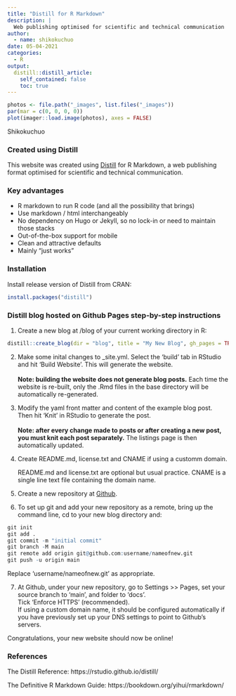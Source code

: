 ```yaml
---
title: "Distill for R Markdown"
description: |
  Web publishing optimised for scientific and technical communication
author:
  - name: shikokuchuo
date: 05-04-2021
categories:
  - R
output:
  distill::distill_article:
    self_contained: false
    toc: true
---
```


```r

photos <- file.path("_images", list.files("_images"))
par(mar = c(0, 0, 0, 0))
plot(imager::load.image(photos), axes = FALSE)

```
<aside>Shikokuchuo</aside>

### Created using Distill

This website was created using [Distill](https://pkgs.rstudio.com/distill/) for R Markdown, a web publishing format optimised for scientific and technical communication.

### Key advantages

- R markdown to run R code (and all the possibility that brings)
- Use markdown / html interchangeably
- No dependency on Hugo or Jekyll, so no lock-in or need to maintain those stacks
- Out-of-the-box support for mobile
- Clean and attractive defaults
- Mainly "just works"

### Installation

Install release version of Distill from CRAN:

```r
install.packages("distill")
```

### Distill blog hosted on Github Pages step-by-step instructions

1. Create a new blog at /blog of your current working directory in R:

```r
distill::create_blog(dir = "blog", title = "My New Blog", gh_pages = TRUE)
```

2. Make some inital changes to _site.yml. Select the 'build' tab in RStudio and hit 'Build Website'. This will generate the website. <br /><br />
**Note: building the website does not generate blog posts.** Each time the website is re-built, only the .Rmd files in the base directory will be automatically re-generated.

3. Modify the yaml front matter and content of the example blog post. Then hit 'Knit' in RStudio to generate the post. <br /><br />
**Note: after every change made to posts or after creating a new post, you must knit each post separately.** The listings page is then automatically updated.

4. Create README.md, license.txt and CNAME if using a customm domain.
<aside> README.md and license.txt are optional but usual practice. CNAME is a single line text file containing the domain name.</aside>

5. Create a new repository at [Github](https://github.com/).

6. To set up git and add your new repository as a remote, bring up the command line, cd to your new blog directory and:

```r
git init
git add .
git commit -m "initial commit"
git branch -M main
git remote add origin git@github.com:username/nameofnew.git
git push -u origin main
```
<aside>
Replace 'username/nameofnew.git' as appropriate.
</aside>

7. At Github, under your new repository, go to Settings >> Pages, set your source branch to 'main', and folder to 'docs'.<br />
Tick 'Enforce HTTPS' (recommended). <br />
If using a custom domain name, it should be configured automatically if you have previously set up your DNS settings to point to Github's servers.

Congratulations, your new website should now be online!

### References

The Distill Reference: https://rstudio.github.io/distill/

The Definitive R Markdown Guide: https://bookdown.org/yihui/rmarkdown/
